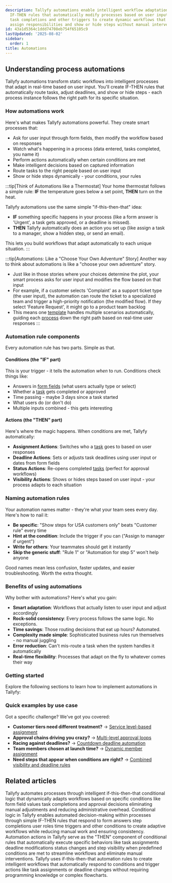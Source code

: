 ```yaml
---
description: Tallyfy automations enable intelligent workflow adaptation through conditional
  IF-THEN rules that automatically modify processes based on user input form responses
  task completions and other triggers to create dynamic workflows that route tasks
  assign responsibilities and show or hide steps without manual intervention.
id: 43a1d5364c1ddd74708eb754f65105c9
lastUpdated: '2025-08-02'
sidebar:
  order: 1
title: Automations
---
```


## Understanding process automations

Tallyfy automations transform static workflows into intelligent processes that adapt in real-time based on user input. You'll create IF-THEN rules that automatically route tasks, adjust deadlines, and show or hide steps - each process instance follows the right path for its specific situation.

### How automations work

Here's what makes Tallyfy automations powerful. They create smart processes that:
- Ask for user input through form fields, then modify the workflow based on responses
- Watch what's happening in a process (data entered, tasks completed, you name it)
- Perform actions automatically when certain conditions are met
- Make intelligent decisions based on captured information
- Route tasks to the right people based on user input
- Show or hide steps dynamically - your conditions, your rules

:::tip[Think of Automations like a Thermostat]
Your home thermostat follows a simple rule: **IF** the temperature goes below a set point, **THEN** turn on the heat.

Tallyfy automations use the same simple "if-this-then-that" idea:

- **IF** something specific happens in your process (like a form answer is 'Urgent', a task gets approved, or a deadline is missed).
- **THEN** Tallyfy automatically does an action you set up (like assign a task to a manager, show a hidden step, or send an email).

This lets you build workflows that adapt automatically to each unique situation.
:::

:::tip[Automations: Like a "Choose Your Own Adventure" Story]
Another way to think about automations is like a "choose your own adventure" story.

- Just like in those stories where your choices determine the plot, your smart process asks for user input and modifies the flow based on that input
- For example, if a customer selects 'Complaint' as a support ticket type (the user input), the automation can route the ticket to a specialized team and trigger a high-priority notification (the modified flow). If they select 'Feature Request', it might go to a product team backlog
- This means one [template](/products/pro/documenting/templates/) handles multiple scenarios automatically, guiding each [process](/products/pro/tracking-and-tasks/processes/) down the right path based on real-time user responses
:::

### Automation rule components

Every automation rule has two parts. Simple as that.

#### Conditions (the "IF" part)
This is your trigger - it tells the automation *when* to run. Conditions check things like:
- Answers in [form fields](/products/pro/tracking-and-tasks/tasks/what-are-form-fields-in-tallyfy/) (what users actually type or select)
- Whether a [task](/products/pro/tracking-and-tasks/tasks/) gets completed or approved
- Time passing - maybe 3 days since a task started
- What users do (or don't do)
- Multiple inputs combined - this gets interesting

#### Actions (the "THEN" part)
Here's where the magic happens. When conditions are met, Tallyfy automatically:
- **Assignment Actions**: Switches who a [task](/products/pro/tracking-and-tasks/tasks/) goes to based on user responses
- **Deadline Actions**: Sets or adjusts task deadlines using user input or dates from form fields
- **Status Actions**: Re-opens completed [tasks](/products/pro/tracking-and-tasks/tasks/) (perfect for approval workflows)
- **Visibility Actions**: Shows or hides steps based on user input - your process adapts to each situation

### Naming automation rules

Your automation names matter - they're what your team sees every day. Here's how to nail it:

- **Be specific**: "Show steps for USA customers only" beats "Customer rule" every time
- **Hint at the condition**: Include the trigger if you can ("Assign to manager if urgent")
- **Write for others**: Your teammates should get it instantly
- **Skip the generic stuff**: "Rule 1" or "Automation for step 5" won't help anyone

Good names mean less confusion, faster updates, and easier troubleshooting. Worth the extra thought.

### Benefits of using automations

Why bother with automations? Here's what you gain:

- **Smart adaptation**: Workflows that actually listen to user input and adjust accordingly
- **Rock-solid consistency**: Every process follows the same logic. No exceptions.
- **Time savings**: Those routing decisions that eat up hours? Automated.
- **Complexity made simple**: Sophisticated business rules run themselves - no manual juggling
- **Error reduction**: Can't mis-route a task when the system handles it automatically
- **Real-time flexibility**: Processes that adapt on the fly to whatever comes their way

### Getting started

Explore the following sections to learn how to implement automations in Tallyfy:


<PageTree />

### Quick examples by use case

Got a specific challenge? We've got you covered:

- **Customer tiers need different treatment?** → [Service level-based assignment](/products/pro/documenting/templates/automations/examples/service-level-assignment/)
- **Approval chains driving you crazy?** → [Multi-level approval loops](/products/pro/documenting/templates/automations/examples/multi-level-approval-loops/)
- **Racing against deadlines?** → [Countdown deadline automation](/products/pro/documenting/templates/automations/examples/countdown-deadline-automation/)
- **Team members chosen at launch time?** → [Dynamic member assignment](/products/pro/documenting/templates/automations/examples/dynamic-member-assignment-from-kickoff/)
- **Need steps that appear when conditions are right?** → [Combined visibility and deadline rules](/products/pro/documenting/templates/automations/examples/combined-visibility-deadline-rules/)


## Related articles
<CardGrid>
<LinkTitleCard header="<b>Tutorials > Create an automation</b>" href="/products/pro/tutorials/how-can-tallyfy-automate-and-streamline-my-processes/" > Tallyfy automates processes through intelligent if-this-then-that conditional logic that dynamically adapts workflows based on specific conditions like form field values task completions and approval decisions eliminating manual adjustments and reducing administrative overhead. </LinkTitleCard>
<LinkTitleCard header="<b>Automations > Conditionals</b>" href="/products/pro/documenting/templates/automations/conditionals/" > Conditional logic in Tallyfy enables automated decision-making within processes through simple IF-THEN rules that respond to form answers step completions user roles time triggers and other conditions to create adaptive workflows while reducing manual work and ensuring consistency. </LinkTitleCard>
<LinkTitleCard header="<b>Automations > Actions</b>" href="/products/pro/documenting/templates/automations/actions/" > Automation actions in Tallyfy serve as the "THEN" component of conditional rules that automatically execute specific behaviors like task assignments deadline modifications status changes and step visibility when predefined conditions are met to streamline workflows and eliminate manual interventions. </LinkTitleCard>
<LinkTitleCard header="<b>Features > If-this-then-that</b>" href="/products/pro/tutorials/features/if-this-then-that/" > Tallyfy uses if-this-then-that automation rules to create intelligent workflows that automatically respond to conditions and trigger actions like task assignments or deadline changes without requiring programming knowledge or complex flowcharts. </LinkTitleCard>
</CardGrid>